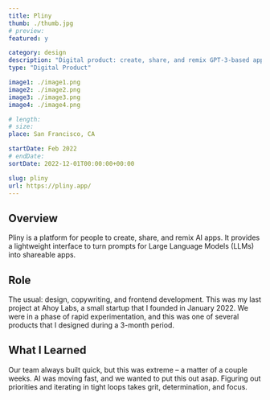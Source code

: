 ```yaml
---
title: Pliny
thumb: ./thumb.jpg
# preview:
featured: y

category: design
description: "Digital product: create, share, and remix GPT-3-based apps."
type: "Digital Product"

image1: ./image1.png
image2: ./image2.png
image3: ./image3.png
image4: ./image4.png

# length:
# size:
place: San Francisco, CA

startDate: Feb 2022
# endDate:
sortDate: 2022-12-01T00:00:00+00:00

slug: pliny
url: https://pliny.app/
---
```


## Overview

Pliny is a platform for people to create, share, and remix AI apps. It provides a lightweight interface to turn prompts for Large Language Models (LLMs) into shareable apps.

## Role

The usual: design, copywriting, and frontend development. This was my last project at Ahoy Labs, a small startup that I founded in January 2022. We were in a phase of rapid experimentation, and this was one of several products that I designed during a 3-month period.

## What I Learned

Our team always built quick, but this was extreme – a matter of a couple weeks. AI was moving fast, and we wanted to put this out asap. Figuring out priorities and iterating in tight loops takes grit, determination, and focus.

